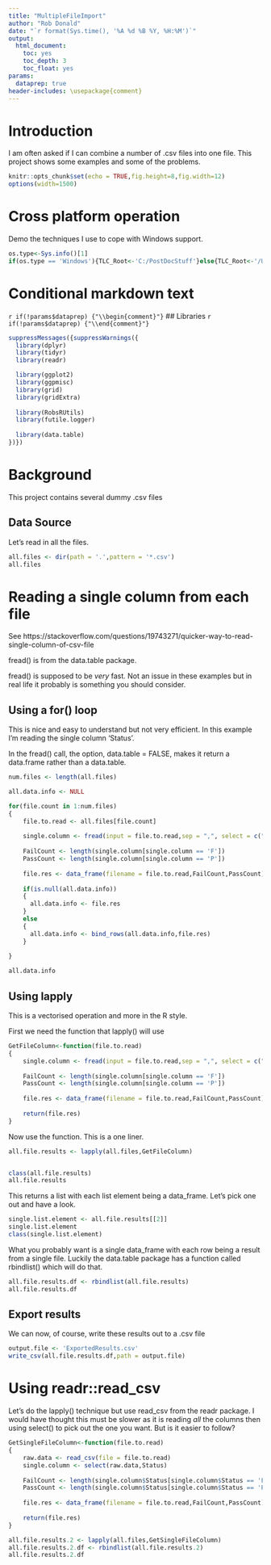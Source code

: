 ```yaml
---
title: "MultipleFileImport"
author: "Rob Donald"
date: "`r format(Sys.time(), '%A %d %B %Y, %H:%M')`"
output:
  html_document:
    toc: yes
    toc_depth: 3
    toc_float: yes
params:
  dataprep: true
header-includes: \usepackage{comment}
---
```

<style>
pre {
  overflow-x: auto;
}
pre code {
  word-wrap: normal;
  white-space: pre;
}
</style>


# Introduction

I am often asked if I can combine a number of .csv files into one file.
This project shows some examples and some of the problems.

```r
knitr::opts_chunk$set(echo = TRUE,fig.height=8,fig.width=12)
options(width=1500)
```

# Cross platform operation

Demo the techniques I use to cope with Windows support.

```r
os.type<-Sys.info()[1]
if(os.type == 'Windows'){TLC_Root<-'C:/PostDocStuff'}else{TLC_Root<-'/Users/rob/PostDocStuff/teaching/RStuff'}
```

# Conditional markdown text

`r if(!params$dataprep) {"\\begin{comment}"}`
## Libraries
`r if(!params$dataprep) {"\\end{comment}"}`

```r
suppressMessages({suppressWarnings({
  library(dplyr)
  library(tidyr)
  library(readr)

  library(ggplot2)
  library(ggpmisc)
  library(grid)
  library(gridExtra)
  
  library(RobsRUtils)
  library(futile.logger)
  
  library(data.table)
})})
```

# Background

This project contains several dummy .csv files

## Data Source

Let's read in all the files.

```r
all.files <- dir(path = '.',pattern = '*.csv')
all.files
```

# Reading a single column from each file

See https://stackoverflow.com/questions/19743271/quicker-way-to-read-single-column-of-csv-file

fread() is from the data.table package. 

fread() is supposed to be *very* fast. Not an issue in these examples but in real life it probably
is something you should consider.

## Using a for() loop

This is nice and easy to understand but not very efficient. In this example I'm reading the 
single column 'Status'.

In the fread() call, the option, data.table = FALSE, makes it return a data.frame rather than a data.table.

```r
num.files <- length(all.files)

all.data.info <- NULL

for(file.count in 1:num.files)
{
    file.to.read <- all.files[file.count]
    
    single.column <- fread(input = file.to.read,sep = ",", select = c("Status"),data.table = FALSE ) 
    
    FailCount <- length(single.column[single.column == 'F'])
    PassCount <- length(single.column[single.column == 'P'])
    
    file.res <- data_frame(filename = file.to.read,FailCount,PassCount)
    
    if(is.null(all.data.info))
    {
      all.data.info <- file.res  
    }
    else
    {
      all.data.info <- bind_rows(all.data.info,file.res)  
    }
    
}

all.data.info
```

## Using lapply

This is a vectorised operation and more in the R style.

First we need the function that lapply() will use

```r
GetFileColumn<-function(file.to.read)
{
    single.column <- fread(input = file.to.read,sep = ",", select = c("Status"),data.table = FALSE ) 
    
    FailCount <- length(single.column[single.column == 'F'])
    PassCount <- length(single.column[single.column == 'P'])
    
    file.res <- data_frame(filename = file.to.read,FailCount,PassCount)
    
    return(file.res)
}
```

Now use the function. This is a one liner.

```r
all.file.results <- lapply(all.files,GetFileColumn)


class(all.file.results)
all.file.results
```
This returns a list with each list element being a data_frame. Let's pick one out
and have a look.

```r
single.list.element <- all.file.results[[2]]
single.list.element
class(single.list.element)
```

What you probably want is a single data_frame with each row being a result from a single file.
Luckily the data.table package has a function called rbindlist() which will do that.

```r
all.file.results.df <- rbindlist(all.file.results)
all.file.results.df
```

## Export results
We can now, of course, write these results out to a .csv file

```r
output.file <- 'ExportedResults.csv'
write_csv(all.file.results.df,path = output.file)
```


# Using readr::read_csv

Let's do the lapply() technique but use read_csv from the readr package. I would 
have thought this must be slower as it is reading *all* the columns then using select()
to pick out the one you want. But is it easier to follow?

```r
GetSingleFileColumn<-function(file.to.read)
{
    raw.data <- read_csv(file = file.to.read) 
    single.column <- select(raw.data,Status)
    
    FailCount <- length(single.column$Status[single.column$Status == 'F'])
    PassCount <- length(single.column$Status[single.column$Status == 'P'])
    
    file.res <- data_frame(filename = file.to.read,FailCount,PassCount)
    
    return(file.res)
}
```

```r
all.file.results.2 <- lapply(all.files,GetSingleFileColumn)
all.file.results.2.df <- rbindlist(all.file.results.2)
all.file.results.2.df
```

